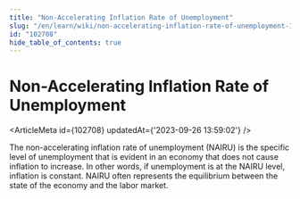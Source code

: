 ```yaml
---
title: "Non-Accelerating Inflation Rate of Unemployment"
slug: "/en/learn/wiki/non-accelerating-inflation-rate-of-unemployment-102708"
id: "102708"
hide_table_of_contents: true
---
```



# Non-Accelerating Inflation Rate of Unemployment

<ArticleMeta id={102708} updatedAt={'2023-09-26 13:59:02'} />
<div className='border-solid border-b border-t-0 my-4 border-[var(--ifm-color-gray-300)]' />

The non-accelerating inflation rate of unemployment (NAIRU) is the specific level of unemployment that is evident in an economy that does not cause inflation to increase. In other words, if unemployment is at the NAIRU level, inflation is constant. NAIRU often represents the equilibrium between the state of the economy and the labor market.
